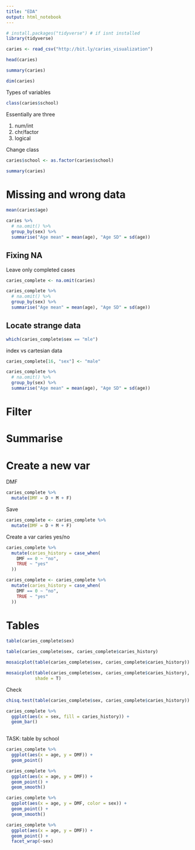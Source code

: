```yaml
---
title: "EDA"
output: html_notebook
---
```




```r
# install.packages("tidyverse") # if isnt installed
library(tidyverse)
```

```r
caries <- read_csv("http://bit.ly/caries_visualization")
```
```r
head(caries)
```
```r
summary(caries)
```

```r
dim(caries)
```

Types of variables
```r
class(caries$school)
```

Essentially are three 

 1. num/int
 1. chr/factor
 1. logical
 
 Change class
```r
caries$school <- as.factor(caries$school)
```

```r
summary(caries)
```

# Missing and wrong data 
```r
mean(caries$age)
```

```r
caries %>% 
  # na.omit() %>% 
  group_by(sex) %>% 
  summarise("Age mean" = mean(age), "Age SD" = sd(age))
```

## Fixing NA

Leave only completed cases
```r
caries_complete <- na.omit(caries)
```

```r
caries_complete %>% 
  # na.omit() %>% 
  group_by(sex) %>% 
  summarise("Age mean" = mean(age), "Age SD" = sd(age))

```

## Locate strange data
```r
which(caries_complete$sex == "mle")
```

index vs cartesian data

```r
caries_complete[16, "sex"] <- "male"
```

```r
caries_complete %>% 
  # na.omit() %>% 
  group_by(sex) %>% 
  summarise("Age mean" = mean(age), "Age SD" = sd(age))

```
# Filter


# Summarise


# Create a new var
DMF
```r
caries_complete %>% 
  mutate(DMF = D + M + F)
```

Save
```r
caries_complete <- caries_complete %>% 
  mutate(DMF = D + M + F)

```

Create a var caries yes/no

```r
caries_complete %>% 
  mutate(caries_history = case_when(
    DMF == 0 ~ "no", 
    TRUE ~ "yes"
  ))
```
```r
caries_complete <- caries_complete %>% 
  mutate(caries_history = case_when(
    DMF == 0 ~ "no", 
    TRUE ~ "yes"
  ))

```


# Tables


```r
table(caries_complete$sex)
```

```r
table(caries_complete$sex, caries_complete$caries_history)
```

```r
mosaicplot(table(caries_complete$sex, caries_complete$caries_history))
```
```r
mosaicplot(table(caries_complete$sex, caries_complete$caries_history), 
           shade = T)

```
Check
```r
chisq.test(table(caries_complete$sex, caries_complete$caries_history))
```

```r
caries_complete %>% 
  ggplot(aes(x = sex, fill = caries_history)) +
  geom_bar()
  
```

TASK: table by school

```r
caries_complete %>% 
  ggplot(aes(x = age, y = DMF)) + 
  geom_point()
```

```r
caries_complete %>% 
  ggplot(aes(x = age, y = DMF)) + 
  geom_point() + 
  geom_smooth()
```
```r
caries_complete %>% 
  ggplot(aes(x = age, y = DMF, color = sex)) + 
  geom_point() +
  geom_smooth()
```
```r
caries_complete %>% 
  ggplot(aes(x = age, y = DMF)) + 
  geom_point() + 
  facet_wrap(~sex)
```

